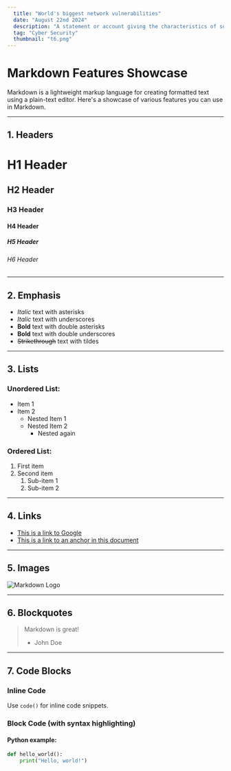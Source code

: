 ```yaml
---
  title: "World's biggest network vulnerabilities"
  date: "August 22nd 2024"
  description: "A statement or account giving the characteristics of someone or something : a descriptive statement or account."
  tag: "Cyber Security"
  thumbnail: "t6.png"
---
```


# Markdown Features Showcase

Markdown is a lightweight markup language for creating formatted text using a plain-text editor. Here's a showcase of various features you can use in Markdown.

---

## 1. Headers

# H1 Header
## H2 Header
### H3 Header
#### H4 Header
##### H5 Header
###### H6 Header

---

## 2. Emphasis

- *Italic* text with asterisks
- _Italic_ text with underscores
- **Bold** text with double asterisks
- __Bold__ text with double underscores
- ~~Strikethrough~~ text with tildes

---

## 3. Lists

### Unordered List:
- Item 1
- Item 2
  - Nested Item 1
  - Nested Item 2
    - Nested again

### Ordered List:
1. First item
2. Second item
   1. Sub-item 1
   2. Sub-item 2

---

## 4. Links

- [This is a link to Google](https://www.google.com)
- [This is a link to an anchor in this document](#markdown-features-showcase)

---

## 5. Images

![Markdown Logo](https://upload.wikimedia.org/wikipedia/commons/4/48/Markdown-mark.svg)

---

## 6. Blockquotes

> Markdown is great!  
> - John Doe

---

## 7. Code Blocks

### Inline Code
Use `code()` for inline code snippets.

### Block Code (with syntax highlighting)
#### Python example:
```python
def hello_world():
    print("Hello, world!")
